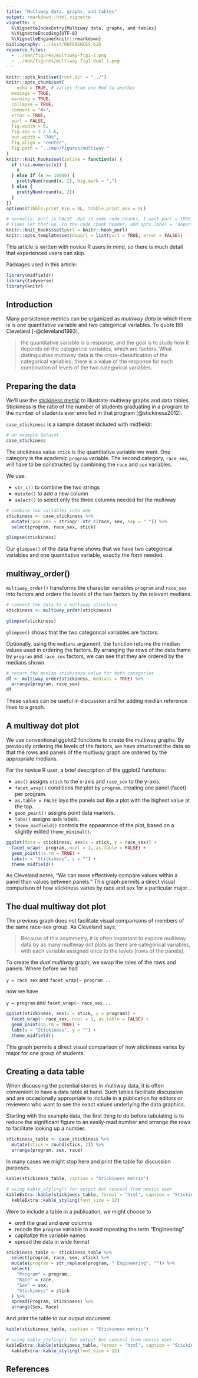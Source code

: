 ```yaml
---
title: "Multiway data, graphs, and tables"
output: rmarkdown::html_vignette
vignette: >
  %\VignetteIndexEntry{Multiway data, graphs, and tables}
  %\VignetteEncoding{UTF-8}
  %\VignetteEngine{knitr::rmarkdown}
bibliography: ../inst/REFERENCES.bib
resource_files:
  - ../man/figures/multiway-fig1-1.png
  - ../man/figures/multiway-fig1-dual-1.png
---
```


```r
knitr::opts_knit$set(root.dir = "../")
knitr::opts_chunk$set(
	echo = TRUE, # varies from one Rmd to another 
  message = TRUE,
  warning = TRUE, 
  collapse = TRUE,
  comment = "#>",
  error = TRUE,
  purl = FALSE, 
  fig.width = 6,
  fig.asp = 1 / 1.6,
  out.width = "70%",
  fig.align = "center",
  fig.path = "../man/figures/multiway-"
)
knitr::knit_hooks$set(inline = function(x) {
  if (!is.numeric(x)) {
    x
  } else if (x >= 10000) {
    prettyNum(round(x, 2), big.mark = ",")
  } else {
    prettyNum(round(x, 2))
  }
})
options(tibble.print_min = 8L, tibble.print_max = 8L)

# normally, purl is FALSE. But in some code chunks, I want purl = TRUE so that # the code in the vignette is executed to pass R CMD check. These next few 
# lines set that up. In the code chunk header, add opts.label = 'dopurl'
knitr::knit_hooks$set(purl = knitr::hook_purl)
knitr::opts_template$set(dopurl = list(purl = TRUE, error = FALSE))
```

This article is written with novice R users in mind, so there is much detail that experienced users can skip.   

Packages used in this article: 

```r
library(midfieldr)
library(tidyverse)
library(knitr)
```

## Introduction

Many persistence metrics can be organized as *multiway data* in which there is is one quantitative variable and two categorical variables. To quote Bill Cleveland [-@cleveland1993], 

> the quantitative variable is a response, and the goal is to study how it depends on the categorical variables, which are factors. What distinguishes multiway data is the cross-classification of the categorical variables; there is a value of the response for each combination of levels of the two categorical variables. 


## Preparing the data 

We'll use the [stickiness metric](stickiness.html) to illustrate multiway graphs and data tables. Stickiness is the ratio of the number of students graduating in a program to the number of students ever enrolled in that program [@stickiness2012]. 

`case_stickiness` is a sample dataset included with midfieldr: 

```r
# an example dataset
case_stickiness
```

The stickiness value `stick` is the quantitative variable we want. One  category is the academic `program` variable. The second category, `race_sex`,  will have to be constructed by combining the `race` and `sex` variables. 

We use:  

- `str_c()` to combine the two strings 
- `mutate()`  to add a new column 
- `select()` to select only the three columns needed for the multiway 

```r
# combine two variables into one
stickiness <- case_stickiness %>%
  mutate(race_sex = stringr::str_c(race, sex, sep = " ")) %>%
  select(program, race_sex, stick)

glimpse(stickiness)
```

Our `glimpse()` of the data frame shows that we have two categorical variables and one quantitative variable, exactly the form needed. 

## multiway_order()

`multiway_order()`  transforms the character variables `program` and `race_sex` into factors and orders the levels of the two factors by the relevant medians. 

```r
# convert the data to a multiway structure
stickiness <- multiway_order(stickiness)

glimpse(stickiness)
```

`glimpse()` shows that the two categorical variables are factors.

Optionally, using the `medians` argument, the function returns the median values used in ordering the factors. By arranging the rows of the data frame by `program` and `race_sex` factors, we can see that they are ordered by the medians shown. 

```r
# return the median stickiness value for both categories
df <- multiway_order(stickiness, medians = TRUE) %>%
  arrange(program, race_sex)
df
```

These values can be useful in discussion and for adding median reference lines to a graph.  

## A multiway dot plot  

We use conventional ggplot2 functions to create the multiway graphs. By previously ordering the levels of the factors, we have structured the data so that the rows and panels of the multiway graph are ordered by the appropriate medians. 

For the novice R user, a brief description of the ggplot2 functions: 

- `aes()` assigns `stick` to the x-axis and `race_sex` to the y-axis.  
- `facet_wrap()` conditions the plot by `program`, creating one panel (facet) per program.  
- `as.table = FALSE` lays the panels out like a plot with the highest value at the top.   
- `geom_point()` assigns point data markers. 
- `labs()` assigns axis labels.  
- `theme_midfield()` controls the appearance of the plot, based on a slightly edited  `theme_minimal()`.  

```r
ggplot(data = stickiness, aes(x = stick, y = race_sex)) +
  facet_wrap(~ program, ncol = 1, as.table = FALSE) +
  geom_point(na.rm = TRUE) +
  labs(x = "Stickiness", y = "") +
  theme_midfield()
```

As Cleveland notes, "We can more effectively compare values within a panel than values between panels." This graph permits a direct visual comparison of how stickiness varies by race and sex for a particular major. .  

## The dual multiway dot plot 

The previous graph does not facilitate visual comparisons of members of the same race-sex group. As Cleveland says,

> Because of this asymmetry, it is often important to explore multiway data by as many multiway dot plots as there are categorical variables, with each variable assigned once to the levels [rows of the panels].

To create the *dual multiway* graph, we swap the roles of the rows and panels. Where before we had 

`y = race_sex` and `facet_wrap(~ program...` 

now we have 

`y = program` and `facet_wrap(~ race_sex...` 

```r
ggplot(stickiness, aes(x = stick, y = program)) +
  facet_wrap(~ race_sex, ncol = 1, as.table = FALSE) +
  geom_point(na.rm = TRUE) +
  labs(x = "Stickiness", y = "") +
  theme_midfield()
```

This graph permits a direct visual comparison of how stickiness varies by major for one group of students. 

## Creating a data table

When discussing the potential stories in multiway data, it is often convenient to have a data table at hand. Such tables facilitate discussion and are occasionally appropriate to include in a publication for editors or reviewers  who want to see the exact values underlying the data graphics. 

Starting with the example data, the first thing to do before tabulating is to reduce the significant figure to an easily-read number and arrange the rows to facilitate looking up a number. 

```r
stickiness_table <- case_stickiness %>%
  mutate(stick = round(stick, 2)) %>%
  arrange(program, sex, race)
```

In many cases we might stop here and print the table for discussion purposes. 

```r
kable(stickiness_table, caption = "Stickiness metric")
```

```r
# using kable_styling() for output but conceal from novice user
kableExtra::kable(stickiness_table, format = "html", caption = "Stickiness metric") %>%
  kableExtra::kable_styling(font_size = 12)
```

Were to include a table in a publication, we might choose to  

- omit the grad and ever columns 
- recode the `program` variable to avoid repeating the term "Engineering" 
- capitalize the variable names 
- spread the data in wide format 

```r
stickiness_table <- stickiness_table %>%
  select(program, race, sex, stick) %>%
  mutate(program = str_replace(program, " Engineering", "")) %>%
  select(
    "Program" = program,
    "Race" = race,
    "Sex" = sex,
    "Stickiness" = stick
  ) %>%
  spread(Program, Stickiness) %>%
  arrange(Sex, Race)
```

And print the table to our output document. 

```r
kable(stickiness_table, caption = "Stickiness metric")
```

```r
# using kable_styling() for output but conceal from novice user
kableExtra::kable(stickiness_table, format = "html", caption = "Stickiness metric in Engineering") %>%
  kableExtra::kable_styling(font_size = 12)
```

## References
